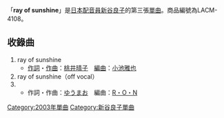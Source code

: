 {{NotChineseTitle|time=2015-12-14T04:45:38+00:00}}
{{lowercase}}
{{Infobox Single 
| Name           = ray of sunshine
| Artist         = [[新谷良子|新谷良子]]
| Album          = 
| A-side         = 
| B-side         = 
| Released       = 2003年10月22日 
| Format         = 
| Recorded       = 
| Genre          = [[J-POP|J-POP]]
| Length         = 
| Label          = [[Lantis|Lantis]]
| Writer         = 
| Producer       = 
| Certification  = 
| Chart position = * [[Oricon|Oricon]]每週排名82位（最高）
| Last single    = [[あいのうただから|あいのうただから]]<br />（2003年）
| This single    = '''ray of sunshine'''<br />（2003年）
| Next single    = [[恋の構造/トリックスター|恋の構造/トリックスター]]<br />（2004年）
| Misc           = 
}}
「'''ray of sunshine'''」是[[日本配音員|日本配音員]][[新谷良子|新谷良子]]的第三張[[單曲|單曲]]。商品編號為LACM-4108。

== 收錄曲 ==
#ray of sunshine
#*[[作詞|作詞]]・[[作曲|作曲]]：[[桃井晴子|桃井晴子]]　[[編曲|編曲]]：[[小池雅也|小池雅也]]
#ray of sunshine（off vocal） 
#{{lang|ja|ランチBOX 〜上級編〜}} 
#*作詞・作曲：[[ゆうまお|ゆうまお]]　編曲：[[R・O・N|R・O・N]]

{{新谷良子}}
{{DEFAULTSORT:Ray of sunshine}}
{{Single-stub}}

[[Category:2003年單曲|Category:2003年單曲]]
[[Category:新谷良子單曲|Category:新谷良子單曲]]